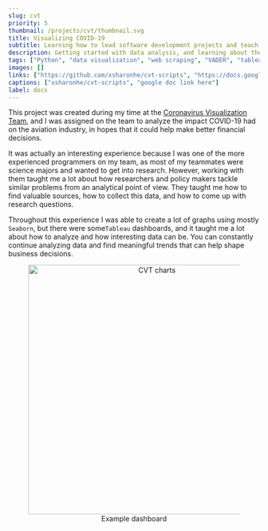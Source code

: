 ```yaml
---
slug: cvt
priority: 5
thumbnail: /projects/cvt/thumbnail.svg
title: Visualizing COVID-19
subtitle: Learning how to lead software development projects and teach people how to code 
description: Getting started with data analysis, and learning about the impact of COVID-19 on our society with other researchers, policy makers, scientists, and engineers.
tags: ["Python", "data visualization", "web scraping", "VADER", "tableau"]
images: []
links: ["https://github.com/xsharonhe/cvt-scripts", "https://docs.google.com/document/d/1QLUiJNBFXxDlMnV_eSejgS2Q_1OpSXOcQBNqe1ZTlhs/edit"]
captions: ["xsharonhe/cvt-scripts", "google doc link here"]
label: docs
---
```

<div>
This project was created during my time at the <a href="https://scholar.harvard.edu/cvt/home" target="_blank" rel="noopener noreferrer">Coronavirus Visualization Team</a>,
and I was assigned on the team to analyze the impact COVID-19 had on the aviation industry, in hopes that it could help
make better financial decisions.

It was actually an interesting experience because I was one of the more experienced programmers on my team, as most of my
teammates were science majors and wanted to get into research. However, working with them taught me a lot about how
researchers and policy makers tackle similar problems from an analytical point of view. They taught me how to find valuable
sources, how to collect this data, and how to come up with research questions.

Throughout this experience I was able to create a lot of graphs using mostly <code>Seaborn</code>, but there were some<code>Tableau</code> dashboards, and it taught me a lot about how to analyze and how interesting data can be. You can
constantly continue analyzing data and find meaningful trends that can help shape business decisions.

<div align="center">
    <figure>
        <img src="/projects/cvt/showcase.png" alt="CVT charts" width="500"/>
        <figcaption>Example dashboard</figcaption>
    </figure>
</div>

</div>
